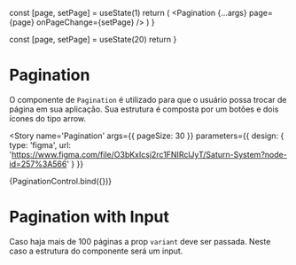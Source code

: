

<Meta title='Data input/Pagination' component={Pagination} />

  const [page, setPage] = useState(1)
  return (
    <SaturnProvider>
      <Pagination {...args} page={page} onPageChange={setPage} />
    </SaturnProvider>
  )
}

  const [page, setPage] = useState(20)
  return <Pagination page={page} pageSize={200} onPageChange={setPage} variant='input' />
}

# Pagination

O componente de `Pagination` é utilizado para que o usuário possa trocar de página em sua aplicação. Sua estrutura é composta por um botões e dois ícones do tipo arrow.

<Story
  name='Pagination'
  args={{ pageSize: 30 }}
  parameters={{
    design: {
      type: 'figma',
      url: 'https://www.figma.com/file/O3bKxIcsj2rc1FNIRclJyT/Saturn-System?node-id=257%3A566'
    }
  }}
>
  {PaginationControl.bind({})}
</Story>

# Pagination with Input

Caso haja mais de 100 páginas a prop `variant` deve ser passada. Neste caso a estrutura do componente será um input.

<Canvas>
  <Story
    name='Input'
    parameters={{
      design: {
        type: 'figma',
        url: 'https://www.figma.com/file/O3bKxIcsj2rc1FNIRclJyT/Saturn-System?node-id=257%3A566'
      }
    }}
  >
    <SaturnProvider>
      <PaginationPropsInput />
    </SaturnProvider>
  </Story>
</Canvas>

<ArgsTable of={Pagination} />
